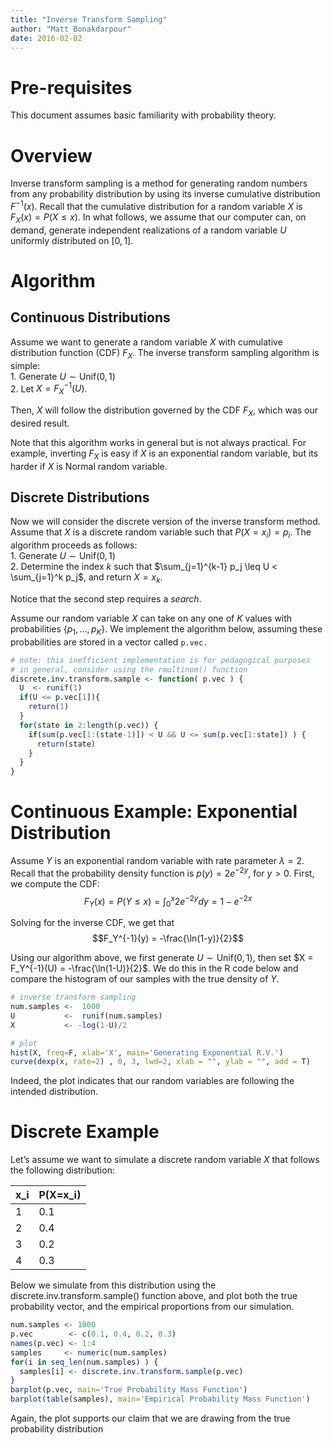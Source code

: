 ```yaml
---
title: "Inverse Transform Sampling"
author: "Matt Bonakdarpour"
date: 2016-02-02
---
```





# Pre-requisites

This document assumes basic familiarity with probability theory.

# Overview

Inverse transform sampling is a method for generating random numbers from any probability distribution by using its inverse cumulative distribution $F^{-1}(x)$. Recall that the cumulative distribution for a random variable $X$ is $F_X(x) = P(X \leq x)$. In what follows, we assume that our computer can, on demand, generate independent realizations of a random variable $U$ uniformly distributed on $[0,1]$. 

# Algorithm
## Continuous Distributions
Assume we want to generate a random variable $X$ with cumulative distribution function (CDF) $F_X$. The inverse transform sampling algorithm is simple:  
1. Generate $U \sim \text{Unif}(0,1)$  
2. Let $X = F_X^{-1}(U)$.

Then, $X$ will follow the distribution governed by the CDF $F_X$, which was our desired result.

Note that this algorithm works in general but is not always practical. For example, inverting $F_X$ is easy if $X$ is an exponential random variable, but its harder if $X$ is Normal random variable.

## Discrete Distributions
Now we will consider the discrete version of the inverse transform method. Assume that $X$ is a discrete random variable such that $P(X = x_i) = p_i$. The algorithm proceeds as follows:  
1. Generate $U \sim \text{Unif}(0,1)$  
2. Determine the index $k$ such that $\sum_{j=1}^{k-1} p_j \leq U < \sum_{j=1}^k p_j$, and return $X = x_k$.

Notice that the second step requires a *search*. 

Assume our random variable $X$ can take on any one of $K$ values with probabilities $\{p_1, \ldots, p_K\}$. We implement the algorithm below, assuming these probabilities are stored in a vector called `p.vec.`

```r
# note: this inefficient implementation is for pedagogical purposes
# in general, consider using the rmultinom() function
discrete.inv.transform.sample <- function( p.vec ) {
  U  <- runif(1)
  if(U <= p.vec[1]){
    return(1)
  }
  for(state in 2:length(p.vec)) {
    if(sum(p.vec[1:(state-1)]) < U && U <= sum(p.vec[1:state]) ) {
      return(state)
    }
  }
}
```

# Continuous Example: Exponential Distribution
Assume $Y$ is an exponential random variable with rate parameter $\lambda = 2$. Recall that the probability density function is $p(y) = 2e^{-2y}$, for $y > 0$. First, we compute the CDF:
$$F_Y(x) = P(Y\leq x) = \int_0^x 2e^{-2y} dy = 1 - e^{-2x}$$

Solving for the inverse CDF, we get that
$$F_Y^{-1}(y) = -\frac{\ln(1-y)}{2}$$

Using our algorithm above, we first generate $U \sim \text{Unif}(0,1)$, then set $X = F_Y^{-1}(U) =  -\frac{\ln(1-U)}{2}$. We do this in the R code below and compare the histogram of our samples with the true density of $Y$. 

```r
# inverse transform sampling
num.samples <-  1000
U           <-  runif(num.samples)
X           <- -log(1-U)/2

# plot
hist(X, freq=F, xlab='X', main='Generating Exponential R.V.')
curve(dexp(x, rate=2) , 0, 3, lwd=2, xlab = "", ylab = "", add = T)
```

Indeed, the plot indicates that our random variables are following the intended distribution.

# Discrete Example
Let's assume we want to simulate a discrete random variable $X$ that follows the following distribution:  

x_i | P(X=x_i)
------ | -------
1 | 0.1
2 | 0.4
3 | 0.2
4 | 0.3

Below we simulate from this distribution using the discrete.inv.transform.sample() function above, and plot both the true probability vector, and the empirical proportions from our simulation. 

```r
num.samples <- 1000
p.vec        <- c(0.1, 0.4, 0.2, 0.3)
names(p.vec) <- 1:4
samples     <- numeric(num.samples)
for(i in seq_len(num.samples) ) {
  samples[i] <- discrete.inv.transform.sample(p.vec)
}
barplot(p.vec, main='True Probability Mass Function')
barplot(table(samples), main='Empirical Probability Mass Function')
```

Again, the plot supports our claim that we are drawing from the true probability distribution 




